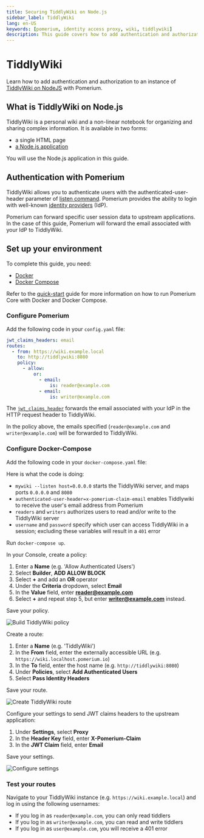 ```yaml
---
title: Securing TiddlyWiki on Node.js
sidebar_label: TiddlyWiki
lang: en-US
keywords: [pomerium, identity access proxy, wiki, tiddlywiki]
description: This guide covers how to add authentication and authorization to a hosted online instance of TiddlyWiki.
---
```



# TiddlyWiki

Learn how to add authentication and authorization to an instance of [TiddlyWiki on NodeJS](https://tiddlywiki.com/static/TiddlyWiki%2520on%2520Node.js.html) with Pomerium.

## What is TiddlyWiki on Node.js

TiddlyWiki is a personal wiki and a non-linear notebook for organizing and sharing complex information. It is available in two forms:

- a single HTML page
- [a Node.js application](https://www.npmjs.com/package/tiddlywiki)

You will use the Node.js application in this guide.

## Authentication with Pomerium

TiddlyWiki allows you to authenticate users with the authenticated-user-header parameter of [listen command](https://tiddlywiki.com/static/ListenCommand.html). Pomerium provides the ability to login with well-known [identity providers](/docs/identity-providers#identity-provider-configuration) (IdP).

Pomerium can forward specific user session data to upstream applications. In the case of this guide, Pomerium will forward the email associated with your IdP to TiddlyWiki.

## Set up your environment

<Tabs>

<TabItem value="Core" label="Core">


To complete this guide, you need:

- [Docker](https://www.docker.com/)
- [Docker Compose](https://docs.docker.com/compose/install/)

Refer to the [quick-start] guide for more information on how to run Pomerium Core with Docker and Docker Compose.

### Configure Pomerium

Add the following code in your `config.yaml` file:

```yaml title="config.yaml"
jwt_claims_headers: email
routes:
  - from: https://wiki.example.local
    to: http://tiddlywiki:8080
    policy:
      - allow:
          or:
            - email:
                is: reader@example.com
            - email:
                is: writer@example.com
```

The [`jwt_claims_header`](/docs/reference/jwt-claim-headers) forwards the email associated with your IdP in the HTTP request header to TiddlyWiki.

In the policy above, the emails specified (`reader@example.com` and `writer@example.com`) will be forwarded to TiddlyWiki.

### Configure Docker-Compose

Add the following code in your `docker-compose.yaml` file:

<DockerCompose />

Here is what the code is doing:
- `mywiki --listen host=0.0.0.0` starts the TiddlyWiki server, and maps ports `0.0.0.0` and `8080`
- `authenticated-user-header=x-pomerium-claim-email` enables Tiddlywiki to receive the user's email address from Pomerium
- `readers` and `writers` authorizes users to read and/or write to the TiddlyWiki server
- `username` and `password` specify which user can access TiddlyWiki in a session; excluding these variables will result in a `401` error

Run `docker-compose up`.

</TabItem>
<TabItem value="Enterprise" label="Enterprise">

In your Console, create a policy: 

1. Enter a **Name** (e.g. 'Allow Authenticated Users')
2. Select **Builder**, **ADD ALLOW BLOCK**
3. Select **+** and add an **OR** operator
4. Under the **Criteria** dropdown, select **Email**
5. In the **Value** field, enter **reader@example.com**
6. Select **+** and repeat step 5, but enter **writer@example.com** instead. 

Save your policy. 

![Build TiddlyWiki policy](img/tiddlywiki/tiddlywiki-policy-builder.png)


Create a route:

1. Enter a **Name** (e.g. 'TiddlyWiki')
2. In the **From** field, enter the externally accessible URL (e.g. `https://wiki.localhost.pomerium.io`)
3. In the **To** field, enter the host name (e.g. `http://tiddlywiki:8080`)
4. Under **Policies**, select **Add Authenticated Users**
5. Select **Pass Identity Headers**

Save your route. 

![Create TiddlyWiki route](img/tiddlywiki/tiddlywiki-route.png)

Configure your settings to send JWT claims headers to the upstream application:

1. Under **Settings**, select **Proxy**
2. In the **Header Key** field, enter **X-Pomerium-Claim**
3. In the **JWT Claim** field, enter **Email**

Save your settings. 

![Configure settings](img/tiddlywiki/tiddlywiki-settings.png)


</TabItem>

</Tabs>

### Test your routes

Navigate to your TiddlyWiki instance (e.g. `https://wiki.example.local`) and log in using the following usernames:

- If you log in as `reader@example.com`, you can only read tiddlers
- If you log in as `writer@example.com`, you can read and write tiddlers
- If you log in as `user@example.com`, you will receive a 401 error 

[quick-start]: /docs/quickstart
